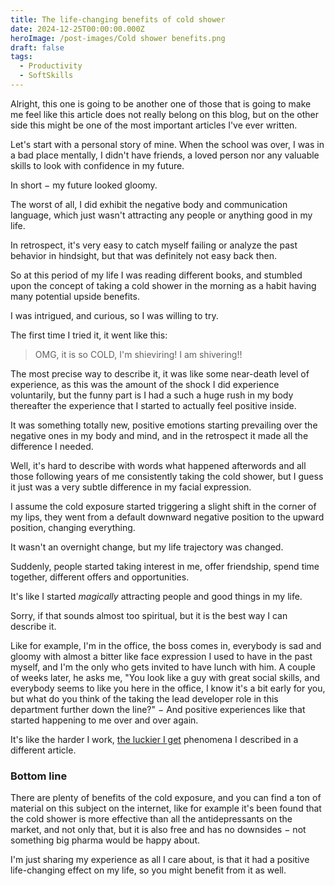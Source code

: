 ```yaml
---
title: The life-changing benefits of cold shower
date: 2024-12-25T00:00:00.000Z
heroImage: /post-images/Cold shower benefits.png
draft: false
tags:
  - Productivity
  - SoftSkills
---
```


Alright, this one is going to be another one of those that is going to make me feel like this article does not really belong on this blog, but on the other side this might be one of the most important articles I've ever written.

Let's start with a personal story of mine. When the school was over, I was in a bad place mentally, I didn't have friends, a loved person nor any valuable skills to look with confidence in my future.

In short − my future looked gloomy.

The worst of all, I did exhibit the negative body and communication language, which just  wasn't attracting any people or anything good in my life.

In retrospect, it's very easy to catch myself failing or analyze the past behavior in hindsight, but that was definitely not easy back then.

So at this period of my life I was reading different books, and stumbled upon the concept of taking a cold shower in the morning as a habit having many potential upside benefits.

I was intrigued, and curious, so I was willing to try.

The first time I tried it, it went like this:

> OMG, it is so COLD, I'm shieviring! I am shivering!!

The most precise way to describe it, it was like some near-death level of experience, as this was the amount of the shock I did experience voluntarily, but the funny part is I had a such a huge rush in my body thereafter the experience that I started to actually feel positive inside.

It was something totally new, positive emotions starting prevailing over the negative ones in my body and mind, and in the retrospect it made all the difference I needed.

Well, it's hard to describe with words what happened afterwords and all those following years of me consistently taking the cold shower, but I guess it just was a very subtle difference in my facial expression.

I assume the cold exposure started triggering a slight shift in the corner of my lips, they went from a default downward negative position to the upward position, changing everything.

It wasn't an overnight change, but my life trajectory was changed.

Suddenly, people started taking interest in me, offer friendship, spend time together, different offers and opportunities.

It's like I started *magically* attracting people and good things in my life.

Sorry, if that sounds almost too spiritual, but it is the best way I can describe it.

Like for example, I'm in the office, the boss comes in, everybody is sad and gloomy with almost a bitter like face expression I used to have in the past myself, and I'm the only who gets invited to have lunch with him. A couple of weeks later, he asks me, "You look like a guy with great social skills, and everybody seems to like you here in the office, I know it's a bit early for you, but what do you think of the taking the lead developer role in this department further down the line?" − And positive experiences like that started happening to me over and over again.

It's like the harder I work, [the luckier I get](https://alex-code.com/post/2024-04-15-luck-factor) phenomena I described in a different article.

### Bottom line

There are plenty of benefits of the cold exposure, and you can find a ton of material on this subject on the internet, like for example it's been found that the cold shower is more effective than all the antidepressants on the market, and not only that, but it is also free and has no downsides − not something big pharma would be happy about.

I'm just sharing my experience as all I care about, is that it had a positive life-changing effect on my life, so you might benefit from it as well.
